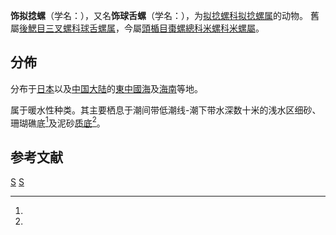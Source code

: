 {{Speciesbox
| taxon = Acteocina decorata
| authority = (Pilsbry, 1904){{r|id10606}}
| synonyms =
* ''[[Didontoglossa|Didontoglossa]] decoratoides'' {{small|(Habe, 1955)}}{{r|id10595}}
}}

'''饰拟捻螺'''（学名：{{lang|la|''Acteocina decorata''}}）{{r|id10606}}，又名'''饰球舌螺'''（学名：{{lang|la|''Didontoglossa decoratoides''}}）{{r|id10595}}，为[[拟捻螺科|拟捻螺科]][[拟捻螺属|拟捻螺属]]的动物{{r|id10595|id10606}}。
舊屬[[後鰓目|後鰓目]][[三叉螺科|三叉螺科]][[球舌螺属|球舌螺属]]，今屬[[頭楯目|頭楯目]][[棗螺總科|棗螺總科]][[米螺科|米螺科]][[米螺屬|米螺屬]]。

==分佈==
分布于[[日本|日本]]{{r|id10595|id10606}}以及[[中国大陆|中国大陆]]{{r|id10595|id10606}}的[[東中國海|東中國海]]{{r|id10595}}及[[海南|海南]]{{r|id10606}}等地。

属于暖水性种类{{r|id10595|id10606}}。其主要栖息于潮间带低潮线-潮下带水深数十米的浅水区细砂、珊瑚礁底<ref name='id10606'/>及泥砂[[质底|质底]]<ref name='id10595'/>。

== 参考文献 ==
{{reflist |refs=
<ref name='id10595'>{{cite web| url =http://www.bioinfo.cn/db05/BjdwSpecies.php?action=view&id=10595| title =饰球舌螺| work =《中国动物物种编目数据库》| publisher =中国科学院微生物研究所| author =中国科学院动物研究所| accessdate =2009-04-28| deadurl =yes| archiveurl =https://web.archive.org/web/20160305074138/http://www.bioinfo.cn/db05/BjdwSpecies.php?action=view&id=10595| archivedate =2016-03-05}}</ref>
<ref name='id10606'>{{cite web| url =http://www.bioinfo.cn/db05/BjdwSpecies.php?action=view&id=10606| title =饰拟捻螺| work =《中国动物物种编目数据库》| publisher =中国科学院微生物研究所| author =中国科学院动物研究所| accessdate =2009-04-28| deadurl =yes| archiveurl =https://web.archive.org/web/20160305090116/http://www.bioinfo.cn/db05/BjdwSpecies.php?action=view&id=10606| archivedate =2016-03-05}}</ref>
}}

{{Taxonbar|from=Q13228065}}

[[Category:拟捻螺属|S]]
[[Category:_1904年描述的动物|S]]